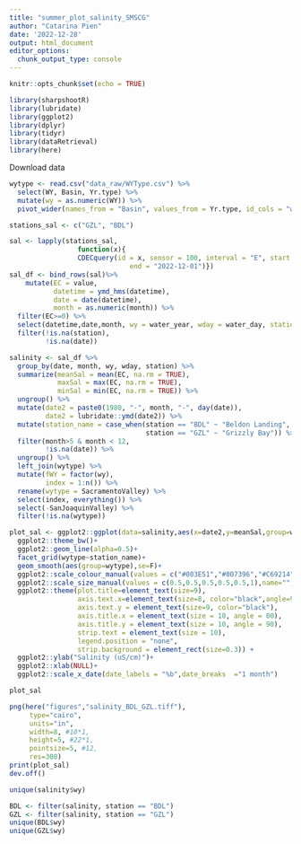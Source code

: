 ```yaml
---
title: "summer_plot_salinity_SMSCG"
author: "Catarina Pien"
date: '2022-12-28'
output: html_document
editor_options: 
  chunk_output_type: console
---
```


```r
knitr::opts_chunk$set(echo = TRUE)
```

```r
library(sharpshootR)
library(lubridate)
library(ggplot2)
library(dplyr)
library(tidyr)
library(dataRetrieval)
library(here)
```

Download data

```r
wytype <- read.csv("data_raw/WYType.csv") %>%
  select(WY, Basin, Yr.type) %>%
  mutate(wy = as.numeric(WY)) %>%
  pivot_wider(names_from = "Basin", values_from = Yr.type, id_cols = "wy")
```


```r
stations_sal <- c("GZL", "BDL")

sal <- lapply(stations_sal, 
                 function(x){
                 CDECquery(id = x, sensor = 100, interval = "E", start = "2000-01-01",
                              end = "2022-12-01")})
sal_df <- bind_rows(sal)%>%
    mutate(EC = value,
           datetime = ymd_hms(datetime),
           date = date(datetime),
           month = as.numeric(month)) %>%
  filter(EC>=0) %>%
  select(datetime,date,month, wy = water_year, wday = water_day, station = station_id, EC) %>%
  filter(!is.na(station),
         !is.na(date))
```

```r
salinity <- sal_df %>%
  group_by(date, month, wy, wday, station) %>%
  summarize(meanSal = mean(EC, na.rm = TRUE),
            maxSal = max(EC, na.rm = TRUE),
            minSal = min(EC, na.rm = TRUE)) %>%
  ungroup() %>%
  mutate(date2 = paste0(1980, "-", month, "-", day(date)),
         date2 = lubridate::ymd(date2)) %>%
  mutate(station_name = case_when(station == "BDL" ~ "Beldon Landing",
                                  station == "GZL" ~ "Grizzly Bay")) %>%
  filter(month>5 & month < 12,
         !is.na(date)) %>%
  ungroup() %>%
  left_join(wytype) %>%
  mutate(fWY = factor(wy),
         index = 1:n()) %>%
  rename(wytype = SacramentoValley) %>%
  select(index, everything()) %>%
  select(-SanJoaquinValley) %>%
  filter(!is.na(wytype))
```

```r
plot_sal <- ggplot2::ggplot(data=salinity,aes(x=date2,y=meanSal,group=wy,color=wytype))+
  ggplot2::theme_bw()+
  ggplot2::geom_line(alpha=0.5)+
  facet_grid(wytype~station_name)+
  geom_smooth(aes(group=wytype),se=F)+
  ggplot2::scale_colour_manual(values = c("#003E51","#007396","#C69214","#FF671F","#9A3324")) +
  ggplot2::scale_size_manual(values = c(0.5,0.5,0.5,0.5,0.5,1),name="",labels=c(2017:2022)) +
  ggplot2::theme(plot.title=element_text(size=9), 
                 axis.text.x=element_text(size=8, color="black",angle=90), 
                 axis.text.y = element_text(size=9, color="black"), 
                 axis.title.x = element_text(size = 10, angle = 00), 
                 axis.title.y = element_text(size = 10, angle = 90),
                 strip.text = element_text(size = 10),
                 legend.position = "none",
                 strip.background = element_rect(size=0.3)) + 
  ggplot2::ylab("Salinity (uS/cm)")+
  ggplot2::xlab(NULL)+
  ggplot2::scale_x_date(date_labels = "%b",date_breaks  ="1 month")

plot_sal
```

```r
png(here("figures","salinity_BDL_GZL.tiff"),
     type="cairo",
     units="in", 
     width=8, #10*1, 
     height=5, #22*1, 
     pointsize=5, #12, 
     res=300)
print(plot_sal)
dev.off()
```

```r
unique(salinity$wy)

BDL <- filter(salinity, station == "BDL") 
GZL <- filter(salinity, station == "GZL")
unique(BDL$wy)
unique(GZL$wy)
```

